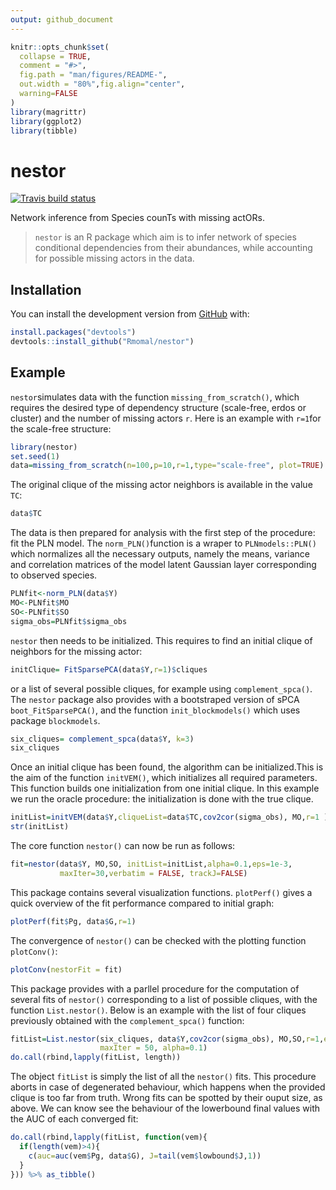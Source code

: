 ```yaml
---
output: github_document
---
```


<!-- README.md is generated from README.Rmd. Please edit that file -->

```r
knitr::opts_chunk$set(
  collapse = TRUE,
  comment = "#>",
  fig.path = "man/figures/README-",
  out.width = "80%",fig.align="center",
  warning=FALSE
)
library(magrittr)
library(ggplot2)
library(tibble)
```

# nestor

<!-- badges: start -->
[![Travis build status](https://travis-ci.org/Rmomal/nestor.svg?branch=master)](https://travis-ci.org/Rmomal/nestor)
<!-- [![Codecov test coverage](https://codecov.io/gh/Rmomal/nestor/branch/master/graph/badge.svg)](https://codecov.io/gh/Rmomal/nestor?branch=master) -->
<!-- badges: end -->

Network inference from Species counTs with missing actORs.

> `nestor` is an R package which aim is to infer network of species conditional dependencies from their abundances, while accounting for possible missing actors in the data.

## Installation

You can install the development version from [GitHub](https://github.com/) with:

```r
install.packages("devtools")
devtools::install_github("Rmomal/nestor")
```

 

## Example

`nestor`simulates data with the function `missing_from_scratch()`, which requires the desired type of dependency structure (scale-free, erdos or cluster) and the number of missing actors `r`. Here is an example with `r=1`for the scale-free structure:
```r
library(nestor)
set.seed(1)
data=missing_from_scratch(n=100,p=10,r=1,type="scale-free", plot=TRUE)
```

The original clique of the missing actor neighbors is available in the value `TC`:
```r
data$TC
```

The data is then prepared for analysis with the first step of the procedure: fit the PLN model. The `norm_PLN()`function is a wraper to `PLNmodels::PLN()` which normalizes all the necessary outputs, namely the means, variance and correlation matrices of the model latent Gaussian layer corresponding to observed species.
```r
PLNfit<-norm_PLN(data$Y)
MO<-PLNfit$MO
SO<-PLNfit$SO
sigma_obs=PLNfit$sigma_obs
```

`nestor` then needs to be initialized. This requires to find an initial clique of neighbors for the missing actor:
```r
initClique= FitSparsePCA(data$Y,r=1)$cliques
```

or a list of several possible cliques, for example using `complement_spca()`. The `nestor` package also provides with a bootstraped version of sPCA `boot_FitSparsePCA()`, and the function `init_blockmodels()` which uses package `blockmodels`.
```r
six_cliques= complement_spca(data$Y, k=3) 
six_cliques
```

Once an initial clique has been found, the algorithm can be initialized.This is the aim of the function `initVEM()`, which initializes all required parameters. This function builds one initialization from one initial clique. In this example we run the oracle procedure: the initialization is done with the true clique.
```r
initList=initVEM(data$Y,cliqueList=data$TC,cov2cor(sigma_obs), MO,r=1 )
str(initList)
```

The core function `nestor()` can now be run as follows:
```r
fit=nestor(data$Y, MO,SO, initList=initList,alpha=0.1,eps=1e-3, 
           maxIter=30,verbatim = FALSE, trackJ=FALSE)
```

This package contains several visualization functions. `plotPerf()` gives a quick overview of the fit performance compared to initial graph:
```r
plotPerf(fit$Pg, data$G,r=1)
```
 
 The convergence of `nestor()` can be checked with the plotting function `plotConv()`:
```r
plotConv(nestorFit = fit)
```

This package provides with a parllel procedure for the computation of several fits of `nestor()` corresponding to a list of possible cliques, with the function `List.nestor()`. Below is an example with the list of four cliques previously obtained with the `complement_spca()` function:
```r
fitList=List.nestor(six_cliques, data$Y,cov2cor(sigma_obs), MO,SO,r=1,eps=1e-3,
                    maxIter = 50, alpha=0.1)
do.call(rbind,lapply(fitList, length))
```

The object `fitList` is simply the list of all the `nestor()` fits. This procedure aborts in case of degenerated behaviour, which happens when the provided clique is too far from truth. Wrong fits can be spotted by their ouput size, as above. We can know see the behaviour of the lowerbound final values with the AUC of each converged fit: 

```r
do.call(rbind,lapply(fitList, function(vem){
  if(length(vem)>4){
    c(auc=auc(vem$Pg, data$G), J=tail(vem$lowbound$J,1))
  }
})) %>% as_tibble()  
```

